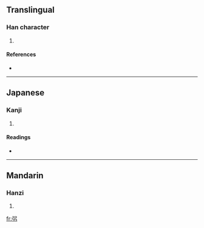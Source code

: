 ==Translingual==

===Han character===
{{Han char|rn=57|rad=弓|as=03|sn=6|four=|canj=弓弓 (NN), XX弓弓 (XXNN)}}

# {{defn|Han|sort=弓03}}

====References====
* {{Han ref|kx=0357.070|dkj=09725|dj=0673.150|hdz=20991.120|uh=5F1C|ud=24348}}

----

==Japanese==

===Kanji===
{{ja-kanji|grade=|rs=弓03}}

# {{defn|Japanese}}

====Readings====
* {{ja-readings|on=[[きょう]] (kyō), [[ごう]] (gō), [[き]] (ki)|kun=[[つよい]] (tsuyoi), [[つよいゆみ]] (tsuyoiyumi)}}

----

==Mandarin==

===Hanzi===
{{cmn-hanzi|pin=[[jiàng]] ([[jiang4]]), [[qiáng]] ([[qiang2]])|wg=chiang<sup>4</sup>, ch'iang<sup>2</sup>}}

# {{defn|Mandarin}}

[[fr:弜]]